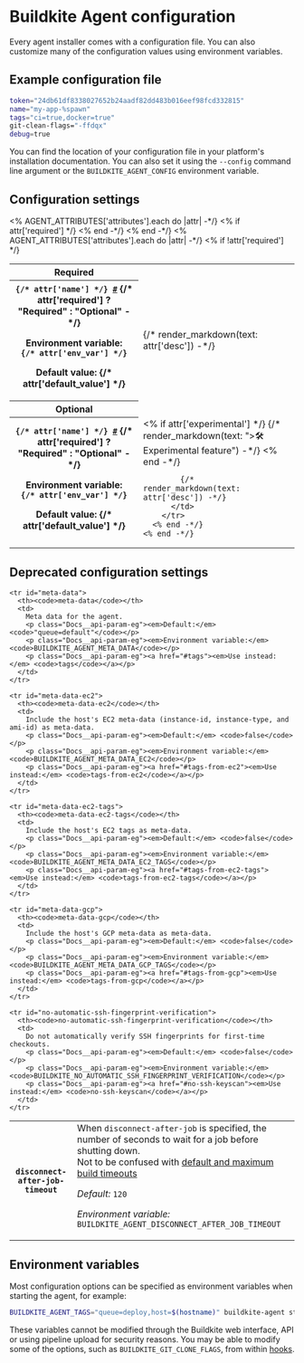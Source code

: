 # Buildkite Agent configuration

Every agent installer comes with a configuration file. You can also customize many of the configuration values using environment variables.

## Example configuration file

```sh
token="24db61df8338027652b24aadf82dd483b016eef98fcd332815"
name="my-app-%spawn"
tags="ci=true,docker=true"
git-clean-flags="-ffdqx"
debug=true
```

You can find the location of your configuration file in your platform's installation documentation. You can also set it using the `--config` command line argument or the `BUILDKITE_AGENT_CONFIG` environment variable.

## Configuration settings

<!-- vale off -->

<table class="Docs__attribute__table">
  <colgroup>
    <col>
    <col>
  </colgroup>
  <tbody>
    <tr class="importance required"><th>Required</th></tr>
    <% AGENT_ATTRIBUTES['attributes'].each do |attr| -*/}
      <% if attr['required'] */}
        <tr id="{/* attr['name'] */}">
          <th>
            <code>{/* attr['name'] */} <a class="Docs__attribute__link" href="#{/* attr['name'] */}">#</a></code>
            <span class="Docs__attribute__importance">{/* attr['required'] ? "Required" : "Optional" -*/}</span>
            <p class="Docs__attribute__env-var">
              <strong>Environment variable: </strong>
              <br/>
              <code>{/* attr['env_var'] */}</code>
            </p>
            <p class="Docs__attribute__default">
              <strong>Default value: </strong>
              {/* attr['default_value'] */}
            </p>
          </th>
          <td>
            {/* render_markdown(text: attr['desc']) -*/}
          </td>
        </tr>
      <% end -*/}
    <% end -*/}
    <tr class="importance optional"><th>Optional</th></tr>
    <% AGENT_ATTRIBUTES['attributes'].each do |attr| -*/}
      <% if !attr['required'] */}
        <tr id="{/* attr['name'] */}">
          <th>
            <code>{/* attr['name'] */} <a class="Docs__attribute__link" href="#{/* attr['name'] */}">#</a></code>
            <span class="Docs__attribute__importance">{/* attr['required'] ? "<strong>Required</strong>" : "Optional" -*/}</span>
            <p class="Docs__attribute__env-var">
              <strong>Environment variable: </strong>
              <br/>
              <code>{/* attr['env_var'] */}</code>
            </p>
            <p class="Docs__attribute__default">
              <strong>Default value: </strong>
              {/* attr['default_value'] */}
            </p>
          </th>
          <td>
            <% if attr['experimental'] */}
              {/* render_markdown(text: ">🛠 Experimental feature") -*/}
            <% end -*/}

            {/* render_markdown(text: attr['desc']) -*/}
          </td>
        </tr>
      <% end -*/}
    <% end -*/}

  </tbody>
</table>
<!-- vale on -->

## Deprecated configuration settings

<table>
  <tbody>
    <tr id="disconnect-after-job-timeout">
      <th><code>disconnect-after-job-timeout</code></th>
      <td>
        When <code>disconnect-after-job</code> is specified, the number of seconds to wait for a job before shutting down.<br /> Not to be confused with <a href="/docs/pipelines/command-step#command-step-attributes-build-timeouts">default and maximum build timeouts</a><br />
        <p class="Docs__api-param-eg"><em>Default:</em> <code>120</code></p>
        <p class="Docs__api-param-eg"><em>Environment variable:</em> <code>BUILDKITE_AGENT_DISCONNECT_AFTER_JOB_TIMEOUT</code></p>
      </td>
    </tr>

    <tr id="meta-data">
      <th><code>meta-data</code></th>
      <td>
        Meta data for the agent.
        <p class="Docs__api-param-eg"><em>Default:</em> <code>"queue=default"</code></p>
        <p class="Docs__api-param-eg"><em>Environment variable:</em> <code>BUILDKITE_AGENT_META_DATA</code></p>
        <p class="Docs__api-param-eg"><a href="#tags"><em>Use instead:</em> <code>tags</code></a></p>
      </td>
    </tr>

    <tr id="meta-data-ec2">
      <th><code>meta-data-ec2</code></th>
      <td>
        Include the host's EC2 meta-data (instance-id, instance-type, and ami-id) as meta-data.
        <p class="Docs__api-param-eg"><em>Default:</em> <code>false</code></p>
        <p class="Docs__api-param-eg"><em>Environment variable:</em> <code>BUILDKITE_AGENT_META_DATA_EC2</code></p>
        <p class="Docs__api-param-eg"><a href="#tags-from-ec2"><em>Use instead:</em> <code>tags-from-ec2</code></a></p>
      </td>
    </tr>

    <tr id="meta-data-ec2-tags">
      <th><code>meta-data-ec2-tags</code></th>
      <td>
        Include the host's EC2 tags as meta-data.
        <p class="Docs__api-param-eg"><em>Default:</em> <code>false</code></p>
        <p class="Docs__api-param-eg"><em>Environment variable:</em> <code>BUILDKITE_AGENT_META_DATA_EC2_TAGS</code></p>
        <p class="Docs__api-param-eg"><a href="#tags-from-ec2-tags"><em>Use instead:</em> <code>tags-from-ec2-tags</code></a></p>
      </td>
    </tr>

    <tr id="meta-data-gcp">
      <th><code>meta-data-gcp</code></th>
      <td>
        Include the host's GCP meta-data as meta-data.
        <p class="Docs__api-param-eg"><em>Default:</em> <code>false</code></p>
        <p class="Docs__api-param-eg"><em>Environment variable:</em> <code>BUILDKITE_AGENT_META_DATA_GCP_TAGS</code></p>
        <p class="Docs__api-param-eg"><a href="#tags-from-gcp"><em>Use instead:</em> <code>tags-from-gcp</code></a></p>
      </td>
    </tr>

    <tr id="no-automatic-ssh-fingerprint-verification">
      <th><code>no-automatic-ssh-fingerprint-verification</code></th>
      <td>
        Do not automatically verify SSH fingerprints for first-time checkouts.
        <p class="Docs__api-param-eg"><em>Default:</em> <code>false</code></p>
        <p class="Docs__api-param-eg"><em>Environment variable:</em> <code>BUILDKITE_NO_AUTOMATIC_SSH_FINGERPRINT_VERIFICATION</code></p>
        <p class="Docs__api-param-eg"><a href="#no-ssh-keyscan"><em>Use instead:</em> <code>no-ssh-keyscan</code></a></p>
      </td>
    </tr>

  </tbody>
</table>

## Environment variables

Most configuration options can be specified as environment variables when starting the agent, for example:

```sh
BUILDKITE_AGENT_TAGS="queue=deploy,host=$(hostname)" buildkite-agent start
```

These variables cannot be modified through the Buildkite web interface, API or using pipeline upload for security reasons. You may be able to modify some of the options, such as `BUILDKITE_GIT_CLONE_FLAGS`, from within [hooks](/docs/agent/v3/hooks).
